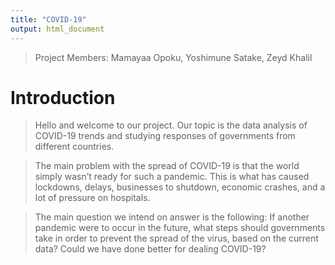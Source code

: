 ```yaml
---
title: "COVID-19"
output: html_document
---
```


> Project Members: Mamayaa Opoku, Yoshimune Satake, Zeyd Khalil

# Introduction

> Hello and welcome to our project. Our topic is the data analysis of COVID-19 trends and studying responses of governments from different countries. 

> The main problem with the spread of COVID-19 is that the world simply wasn't ready for such a pandemic. This is what has caused lockdowns, delays, businesses to shutdown, economic crashes, and a lot of pressure on hospitals. 

> The main question we intend on answer is the following: If another pandemic were to occur in the future, what steps should governments take in order to prevent the spread of the virus, based on the current data? Could we have done better for dealing COVID-19? 



